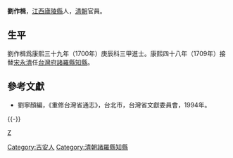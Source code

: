 '''劉作楫'''，[[江西|江西]][[廬陵縣|廬陵縣]]人，[[清朝|清朝]]官員。

== 生平 ==
劉作楫爲康熙三十九年（1700年）庚辰科三甲進士。康熙四十八年（1709年）接替[[宋永清|宋永清]]任[[台灣府|台灣府]][[諸羅縣|諸羅縣]][[知縣|知縣]]。

==參考文獻==
*劉寧顏編，《重修台灣省通志》，台北市，台灣省文獻委員會，1994年。

{{-}}
{{start box}}
{{s-off}}
{{succession box|[[宋永清|宋永清]]|[[周元文|周元文]]|[[臺灣府|臺灣府]][[諸羅縣|諸羅縣]][[知縣|知縣]]|<small>康熙四十八年（1709年）上任</small>}}
{{end box}}

{{康熙三十九年庚辰科殿試金榜}}

{{Authority control}}
{{DEFAULTSORT:Liu劉}}
[[category:刘姓|Z]]
[[Category:吉安人|Category:吉安人]]
[[Category:清朝諸羅縣知縣|Category:清朝諸羅縣知縣]]